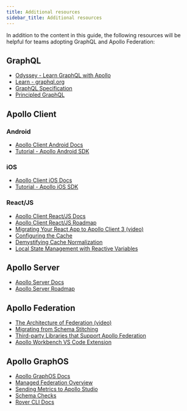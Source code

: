 ```yaml
---
title: Additional resources
sidebar_title: Additional resources
---
```


In addition to the content in this guide, the following resources will be helpful for teams adopting GraphQL and Apollo Federation:

## GraphQL

- [Odyssey - Learn GraphQL with Apollo](https://www.apollographql.com/tutorials)
- [Learn - graphql.org](https://graphql.org/learn/)
- [GraphQL Specification](http://spec.graphql.org/)
- [Principled GraphQL](https://principledgraphql.com/)

## Apollo Client

### Android

- [Apollo Client Android Docs](/android/)
- [Tutorial - Apollo Android SDK](/android/tutorial/00-introduction/)

### iOS

- [Apollo Client iOS Docs](/ios/)
- [Tutorial - Apollo iOS SDK](/ios/tutorial/tutorial-introduction/)

### React/JS

- [Apollo Client React/JS Docs](/react/)
- [Apollo Client React/JS Roadmap](https://github.com/apollographql/apollo-client/blob/main/ROADMAP.md)
- [Migrating Your React App to Apollo Client 3 (video)](https://www.youtube.com/watch?v=dlKzlksOUtU)
- [Configuring the Cache](/react/caching/cache-configuration/)
- [Demystifying Cache Normalization](https://www.apollographql.com/blog/demystifying-cache-normalization/)
- [Local State Management with Reactive Variables](https://www.apollographql.com/blog/local-state-management-with-reactive-variables/)

## Apollo Server

- [Apollo Server Docs](/apollo-server/)
- [Apollo Server Roadmap](https://github.com/apollographql/apollo-server/blob/main/ROADMAP.md)

## Apollo Federation

- [The Architecture of Federation (video)](https://www.youtube.com/watch?v=LKQKn1oFXJU)
- [Migrating from Schema Stitching](/federation/migrating-from-stitching/)
- [Third-party Libraries that Support Apollo Federation](/federation/other-servers/)
- [Apollo Workbench VS Code Extension](https://marketplace.visualstudio.com/items?itemName=apollographql.apollo-workbench)

## Apollo GraphOS

- [Apollo GraphOS Docs](/graphos/)
- [Managed Federation Overview](/federation/managed-federation/overview/)
- [Sending Metrics to Apollo Studio](/graphos/setup-analytics/)
- [Schema Checks](/graphos/schema-checks/)
- [Rover CLI Docs](/rover/)
